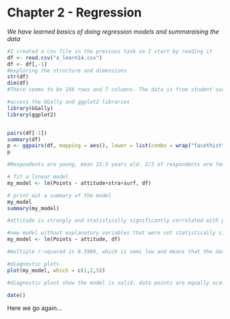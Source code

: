 # Chapter 2 - Regression

*We have learned basics of doing regression models and summaraising the data*


```r
#I created a csv file in the previous task so I start by reading it
df <- read.csv("a_learn14.csv")
df <- df[,-1]
#exploring the structure and dimensions
str(df)
dim(df)
#There seems to be 166 rows and 7 columns. The data is from student survey. the survey questions had 3 categories and in this dataset they are averaged to 3 columns: attitudes, deep, surf and stra. There is also columns for age and gender.

#access the GGally and ggplot2 libraries
library(GGally)
library(ggplot2)


pairs(df[-1])
summary(df)
p <- ggpairs(df, mapping = aes(), lower = list(combo = wrap("facethist", bins = 20)))
p

#Respondents are young, mean 25.5 years old. 2/3 of respondents are female. The exam points correlate strongly with attitude related questions. 

# fit a linear model
my_model <- lm(Points ~ attitude+stra+surf, df)

# print out a summary of the model
my_model
summary(my_model)

#attitude is strongly and statistically significantly correlated with points. correlation coefficient is 3.4661 and p-value 1.18e^-08. Other correlations are not statistically significant.

#new model without explanatory variables that were not statistically significantly correlated with points
my_model <- lm(Points ~ attitude, df)

#multiple r-squared is 0.1906, which is semi low and means that the data do not fit the model very well, data points are far away from the regression line on average. This can be also used to estimate if the model can predict how good points participant with specific attitudes would get, in this case the model predicts it badly.

#diagnostic plots
plot(my_model, which = c(1,2,5)) 

#diagnostic plost show the model is valid. data points are equally scattered and the red line does not have large curves.

date()
```

Here we go again...
